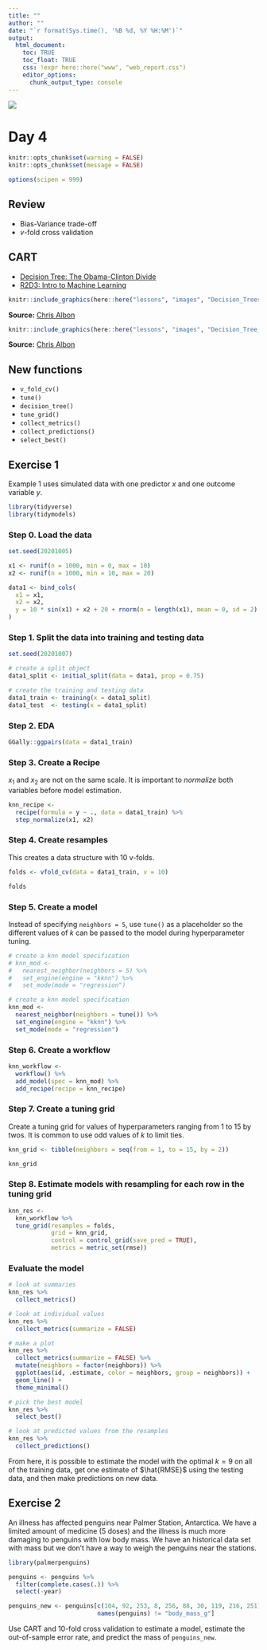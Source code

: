 ```yaml
---
title: ""
author: ""
date: "`r format(Sys.time(), '%B %d, %Y %H:%M')`"
output:
  html_document:
    toc: TRUE
    toc_float: TRUE
    css: !expr here::here("www", "web_report.css")
    editor_options:
      chunk_output_type: console
---
```


<style>
@import url('https://fonts.googleapis.com/css?family=Lato&display=swap');
</style>

<link rel="stylesheet" href="//fonts.googleapis.com/css?family=Lato" />

![](`r here::here("www", "images", "urban-institute-logo.png")`)

# Day 4

```r
knitr::opts_chunk$set(warning = FALSE)
knitr::opts_chunk$set(message = FALSE)

options(scipen = 999)

```

## Review

* Bias-Variance trade-off
* $v$-fold cross validation

## CART

* [Decision Tree: The Obama-Clinton Divide](https://archive.nytimes.com/www.nytimes.com/imagepages/2008/04/16/us/20080416_OBAMA_GRAPHIC.html?scp=5&sq=Decision%20Obama%20clinton&st=cse)
* [R2D3: Intro to Machine Learning](http://www.r2d3.us/visual-intro-to-machine-learning-part-1/)

```r
knitr::include_graphics(here::here("lessons", "images", "Decision_Trees_web.png"))
```

**Source:** [Chris Albon](https://machinelearningflashcards.com/)

```r
knitr::include_graphics(here::here("lessons", "images", "Decision_Tree_Regression_web.png"))
```

**Source:** [Chris Albon](https://machinelearningflashcards.com/)

## New functions

* `v_fold_cv()`
* `tune()`
* `decision_tree()`
* `tune_grid()`
* `collect_metrics()`
* `collect_predictions()`
* `select_best()`

## Exercise 1

Example 1 uses simulated data with one predictor $x$ and one outcome variable $y$.

```r
library(tidyverse)
library(tidymodels)

```


### Step 0. Load the data

```r
set.seed(20201005)

x1 <- runif(n = 1000, min = 0, max = 10)
x2 <- runif(n = 1000, min = 10, max = 20)

data1 <- bind_cols(
  x1 = x1,
  x2 = x2,
  y = 10 * sin(x1) + x2 + 20 + rnorm(n = length(x1), mean = 0, sd = 2)
)

```

### Step 1. Split the data into training and testing data

```r
set.seed(20201007)

# create a split object
data1_split <- initial_split(data = data1, prop = 0.75)

# create the training and testing data
data1_train <- training(x = data1_split)
data1_test  <- testing(x = data1_split)

```

### Step 2. EDA

```r
GGally::ggpairs(data = data1_train)

```

### Step 3. Create a Recipe

$x_1$ and $x_2$ are not on the same scale. It is important to *normalize* both variables before model estimation. 

```r
knn_recipe <- 
  recipe(formula = y ~ ., data = data1_train) %>%
  step_normalize(x1, x2)

```

### Step 4. Create resamples

This creates a data structure with 10 v-folds. 

```r
folds <- vfold_cv(data = data1_train, v = 10)

folds

```

### Step 5. Create a model

Instead of specifying `neighbors = 5`, use `tune()` as a placeholder so the different values of $k$ can be passed to the model during hyperparameter tuning.  

```r
# create a knn model specification
# knn_mod <- 
#   nearest_neighbor(neighbors = 5) %>%
#   set_engine(engine = "kknn") %>%
#   set_mode(mode = "regression")

# create a knn model specification
knn_mod <- 
  nearest_neighbor(neighbors = tune()) %>%
  set_engine(engine = "kknn") %>%
  set_mode(mode = "regression")

```

### Step 6. Create a workflow

```r
knn_workflow <- 
  workflow() %>% 
  add_model(spec = knn_mod) %>% 
  add_recipe(recipe = knn_recipe)

```

### Step 7. Create a tuning grid

Create a tuning grid for values of hyperparameters ranging from 1 to 15 by twos. It is common to use odd values of $k$ to limit ties. 

```r
knn_grid <- tibble(neighbors = seq(from = 1, to = 15, by = 2))

knn_grid

```

### Step 8. Estimate models with resampling for each row in the tuning grid

```r
knn_res <-  
  knn_workflow %>% 
  tune_grid(resamples = folds,
            grid = knn_grid,
            control = control_grid(save_pred = TRUE),
            metrics = metric_set(rmse))

```

### Evaluate the model

```r
# look at summaries
knn_res %>%
  collect_metrics()

# look at individual values
knn_res %>%
  collect_metrics(summarize = FALSE)

# make a plot
knn_res %>%
  collect_metrics(summarize = FALSE) %>%
  mutate(neighbors = factor(neighbors)) %>%
  ggplot(aes(id, .estimate, color = neighbors, group = neighbors)) +
  geom_line() +
  theme_minimal()

# pick the best model 
knn_res %>%
  select_best()

# look at predicted values from the resamples
knn_res %>%
  collect_predictions()

```

From here, it is possible to estimate the model with the optimal $k = 9$ on all of the training data, get one estimate of $\hat{RMSE}$ using the testing data, and then make predictions on new data. 

## Exercise 2

An illness has affected penguins near Palmer Station, Antarctica. We have a limited amount of medicine (5 doses) and the illness is much more damaging to penguins with low body mass. We have an historical data set with mass but we don't have a way to weigh the penguins near the stations.

```r
library(palmerpenguins)

penguins <- penguins %>%
  filter(complete.cases(.)) %>%
  select(-year)

penguins_new <- penguins[c(104, 92, 253, 8, 256, 88, 30, 119, 216, 251), 
                         names(penguins) != "body_mass_g"]

```

Use CART and 10-fold cross validation to estimate a model, estimate the out-of-sample error rate, and predict the mass of `penguins_new`.
